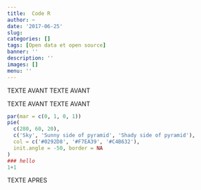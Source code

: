 ```yaml
---
title:  Code R
author: ~
date: '2017-06-25'
slug: 
categories: []
tags: [Open data et open source]
banner: ''
description: ''
images: []
menu: ''
---
```


TEXTE AVANT
TEXTE AVANT

TEXTE AVANT
TEXTE AVANT

```r
par(mar = c(0, 1, 0, 1))
pie(
  c(280, 60, 20),
  c('Sky', 'Sunny side of pyramid', 'Shady side of pyramid'),
  col = c('#0292D8', '#F7EA39', '#C4B632'),
  init.angle = -50, border = NA
)
### hello
1+1
```

<!--more-->

TEXTE APRES